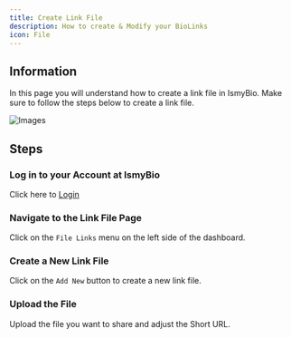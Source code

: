 ```yaml
---
title: Create Link File
description: How to create & Modify your BioLinks
icon: File
---
```



## Information

In this page you will understand how to create a link file in IsmyBio. Make sure to follow the steps below to create a link file.

![Images](/filelinks.jpeg)

## Steps

<Steps>
<Step>

### Log in to your Account at IsmyBio

Click here to [Login](https://ismy.bio/login)

</Step>

<Step>

### Navigate to the Link File Page

Click on the `File Links` menu on the left side of the dashboard.

</Step>

<Step>

### Create a New Link File

Click on the `Add New` button to create a new link file.

</Step>

<Step>

### Upload the File

Upload the file you want to share and adjust the Short URL.

</Step>

</Steps>

